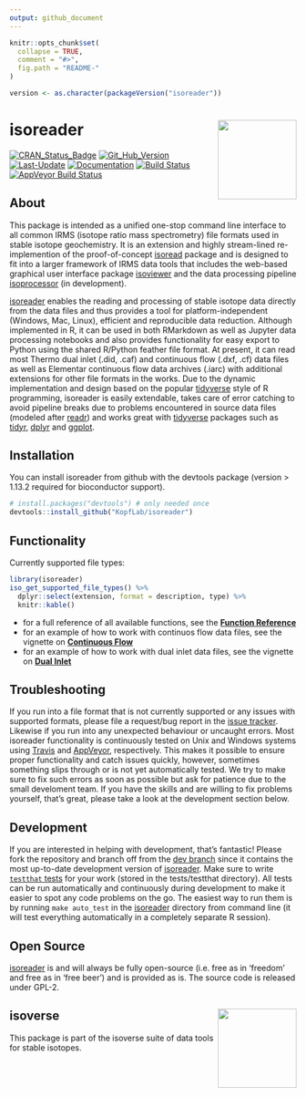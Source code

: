```yaml
---
output: github_document
---
```


<!-- README.md is generated from README.Rmd. Please edit that file -->

```r
knitr::opts_chunk$set(
  collapse = TRUE,
  comment = "#>",
  fig.path = "README-"
)

version <- as.character(packageVersion("isoreader"))
```

# isoreader <a href='https://isoreader.kopflab.org'><img src='man/figures/isoreader_logo_thumb.png' align="right" height="138.5"/></a>

[![CRAN_Status_Badge](http://www.r-pkg.org/badges/version/isoreader)](https://cran.r-project.org/package=isoreader)
[![Git_Hub_Version](https://img.shields.io/badge/GitHub-`r version`-orange.svg?style=flat-square)](/commits)
[![Last-Update](https://img.shields.io/badge/updated-`r gsub('-', '--', Sys.Date())`-yellowgreen.svg)](/commits)
[![Documentation](https://img.shields.io/badge/docs-online-green.svg)](https://kopflab.github.io/isoreader/)
[![Build Status](https://travis-ci.org/KopfLab/isoreader.svg?branch=master)](https://travis-ci.org/KopfLab/isoreader)
[![AppVeyor Build Status](https://ci.appveyor.com/api/projects/status/github/KopfLab/isoreader?branch=master&svg=true)](https://ci.appveyor.com/project/KopfLab/isoreader)

## About

This package is intended as a unified one-stop command line interface to all common IRMS (isotope ratio mass spectrometry) file formats used in stable isotope geochemistry. It is an extension and highly stream-lined re-implemention of the proof-of-concept [isoread](https://github.com/sebkopf/isoread) package and is designed to fit into a larger framework of IRMS data tools that includes the web-based graphical user interface package [isoviewer](https://github.com/KopfLab/isoviewer) and the data processing pipeline [isoprocessor](https://github.com/KopfLab/isoprocessor) (in development).

[isoreader](https://kopflab.github.io/isoreader/) enables the reading and processing of stable isotope data directly from the data files and thus provides a tool for platform-independent (Windows, Mac, Linux), efficient and reproducible data reduction. Although implemented in R, it can be used in both RMarkdown as well as Jupyter data processing notebooks and also provides functionality for easy export to Python using the shared R/Python feather file format. At present, it can read most Thermo dual inlet (.did, .caf) and continuous flow (.dxf, .cf) data files as well as Elementar continuous flow data archives (.iarc) with additional extensions for other file formats in the works. Due to the dynamic implementation and design based on the popular [tidyverse](https://www.tidyverse.org/) style of R programming, isoreader is easily extendable, takes care of error catching to avoid pipeline breaks due to problems encountered in source data files (modeled after  [readr](https://readr.tidyverse.org/)) and works great with [tidyverse](https://www.tidyverse.org/) packages such as [tidyr](https://tidyr.tidyverse.org/), [dplyr](https://dplyr.tidyverse.org/) and [ggplot](https://ggplot2.tidyverse.org/). 

## Installation

You can install isoreader from github with the devtools package (version > 1.13.2 required for bioconductor support).

```r
# install.packages("devtools") # only needed once
devtools::install_github("KopfLab/isoreader")
```

## Functionality

Currently supported file types:

```r
library(isoreader)
iso_get_supported_file_types() %>% 
  dplyr::select(extension, format = description, type) %>% 
  knitr::kable()
```

 - for a full reference of all available functions, see the **[Function Reference](https://kopflab.github.io/isoreader/reference/)**
 - for an example of how to work with continuos flow data files, see the vignette on **[Continuous Flow](https://kopflab.github.io/isoreader/articles/continuous_flow.html)** 
 - for an example of how to work with dual inlet data files, see the vignette on **[Dual Inlet](https://kopflab.github.io/isoreader/articles/dual_inlet.html)**

## Troubleshooting

If you run into a file format that is not currently supported or any issues with supported formats, please file a request/bug report in the [issue tracker](https://github.com/kopflab/isoreader/issues). Likewise if you run into any unexpected behaviour or uncaught errors. Most isoreader functionality is continuously tested on Unix and Windows systems using [Travis](https://travis-ci.org/) and [AppVeyor](https://ci.appveyor.com/), respectively. This makes it possible to ensure proper functionality and catch issues quickly, however, sometimes something slips through or is not yet automatically tested. We try to make sure to fix such errors as soon as possible but ask for patience due to the small develoment team. If you have the skills and are willing to fix problems yourself, that's great, please take a look at the development section below.

## Development

If you are interested in helping with development, that's fantastic! Please fork the repository and branch off from the [dev branch](https://github.com/KopfLab/isoreader/tree/dev) since it contains the most up-to-date development version of [isoreader](https://kopflab.github.io/isoreader/). Make sure to write [```testthat``` tests](http://r-pkgs.had.co.nz/tests.html) for your work (stored in the tests/testthat directory). All tests can be run automatically and continuously during development to make it easier to spot any code problems on the go. The easiest way to run them is by running ```make auto_test``` in the [isoreader](https://kopflab.github.io/isoreader/) directory from command line (it will test everything automatically in a completely separate R session).

## Open Source

[isoreader](https://kopflab.github.io/isoreader/) is and will always be fully open-source (i.e. free as in 'freedom' and free as in 'free beer') and is provided as is. The source code is released under GPL-2.

## isoverse <a href='http://www.isoverse.org'><img src='man/figures/isoverse_logo_thumb.png' align="right" height="138.5"/></a>

This package is part of the isoverse suite of data tools for stable isotopes.

